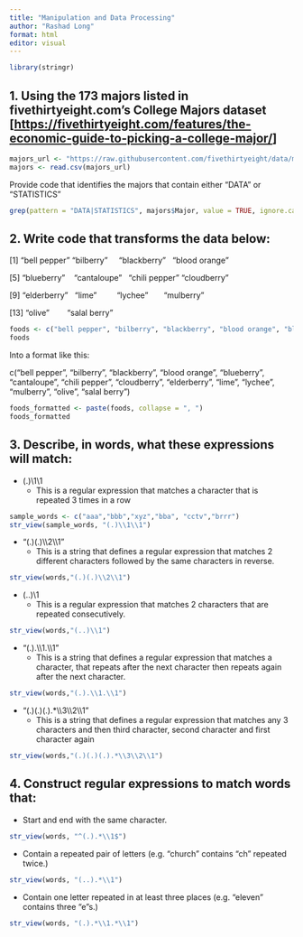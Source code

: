 ```yaml
---
title: "Manipulation and Data Processing"
author: "Rashad Long"
format: html
editor: visual
---
```


```r
library(stringr)
```

## 1. Using the 173 majors listed in fivethirtyeight.com’s College Majors dataset \[<https://fivethirtyeight.com/features/the-economic-guide-to-picking-a-college-major/>\]

```r
majors_url <- "https://raw.githubusercontent.com/fivethirtyeight/data/master/college-majors/majors-list.csv"
majors <- read.csv(majors_url)
```

Provide code that identifies the majors that contain either "DATA" or "STATISTICS"

```r
grep(pattern = "DATA|STATISTICS", majors$Major, value = TRUE, ignore.case = TRUE)

```

## 2. Write code that transforms the data below:

\[1\] "bell pepper" "bilberry"     "blackberry"   "blood orange"

\[5\] "blueberry"    "cantaloupe"   "chili pepper" "cloudberry"  

\[9\] "elderberry"   "lime"         "lychee"       "mulberry"    

\[13\] "olive"        "salal berry"

```r
foods <- c("bell pepper", "bilberry", "blackberry", "blood orange", "blueberry", "cantaloupe", "chili pepper", "cloudberry", "elderberry", "lime", "lychee", "mulberry", "olive", "salal berry")
foods
```

Into a format like this:

c("bell pepper", "bilberry", "blackberry", "blood orange", "blueberry", "cantaloupe", "chili pepper", "cloudberry", "elderberry", "lime", "lychee", "mulberry", "olive", "salal berry")

```r
foods_formatted <- paste(foods, collapse = ", ")
foods_formatted
```

## 3. Describe, in words, what these expressions will match:

-   (.)\\1\\1
    -   This is a regular expression that matches a character that is repeated 3 times in a row

```r
sample_words <- c("aaa","bbb","xyz","bba", "cctv","brrr")
str_view(sample_words, "(.)\\1\\1")

```

-   "(.)(.)\\\\2\\\\1"
    -   This is a string that defines a regular expression that matches 2 different characters followed by the same characters in reverse.

```r
str_view(words,"(.)(.)\\2\\1")
```

-   (..)\\1
    -   This is a regular expression that matches 2 characters that are repeated consecutively.

```r
str_view(words,"(..)\\1")
```

-   "(.).\\\\1.\\\\1"
    -   This is a string that defines a regular expression that matches a character, that repeats after the next character then repeats again after the next character.

```r
str_view(words,"(.).\\1.\\1")

```

-   "(.)(.)(.).\*\\\\3\\\\2\\\\1"
    -   This is a string that defines a regular expression that matches any 3 characters and then third character, second character and first character again

```r
str_view(words,"(.)(.)(.).*\\3\\2\\1")
```

## 4. Construct regular expressions to match words that:

-   Start and end with the same character.

```r
str_view(words, "^(.).*\\1$")

```

-   Contain a repeated pair of letters (e.g. "church" contains "ch" repeated twice.)

```r
str_view(words, "(..).*\\1")


```

-   Contain one letter repeated in at least three places (e.g. "eleven" contains three "e"s.)

```r
str_view(words, "(.).*\\1.*\\1")


```
